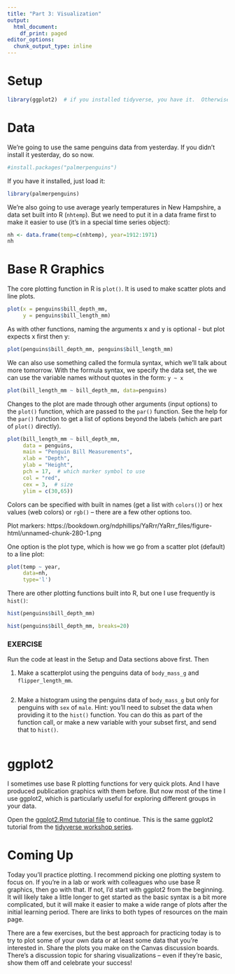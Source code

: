 ```yaml
---
title: "Part 3: Visualization"
output:
  html_document:
    df_print: paged
editor_options: 
  chunk_output_type: inline
---
```


# Setup

```r
library(ggplot2)  # if you installed tidyverse, you have it.  Otherwise install it first
```


# Data

We're going to use the same penguins data from yesterday.  If you didn't install it yesterday, do so now.

```r
#install.packages("palmerpenguins")
```

If you have it installed, just load it:

```r
library(palmerpenguins)
```

We're also going to use average yearly temperatures in New Hampshire, a data set built into R (`nhtemp`).  But we need to put it in a data frame first to make it easier to use (it's in a special time series object):

```r
nh <- data.frame(temp=c(nhtemp), year=1912:1971)
nh
```



# Base R Graphics

The core plotting function in R is `plot()`.  It is used to make scatter plots and line plots.  

```r
plot(x = penguins$bill_depth_mm, 
     y = penguins$bill_length_mm)
```

As with other functions, naming the arguments x and y is optional - but plot expects x first then y:

```r
plot(penguins$bill_depth_mm, penguins$bill_length_mm)
```

We can also use something called the formula syntax, which we'll talk about more tomorrow.  With the formula syntax, we specify the data set, the we can use the variable names without quotes in the form: `y ~ x`

```r
plot(bill_length_mm ~ bill_depth_mm, data=penguins)
```

Changes to the plot are made through other arguments (input options) to the `plot()` function, which are passed to the `par()` function.  See the help for the `par()` function to get a list of options beyond the labels (which are part of `plot()` directly).

```r
plot(bill_length_mm ~ bill_depth_mm, 
     data = penguins,
     main = "Penguin Bill Measurements",
     xlab = "Depth",
     ylab = "Height",
     pch = 17,  # which marker symbol to use
     col = "red",
     cex = 3,  # size
     ylim = c(30,65))  
```

Colors can be specified with built in names (get a list with `colors()`) or hex values (web colors) or `rgb()` -- there are a few other options too.

Plot markers: https://bookdown.org/ndphillips/YaRrr/YaRrr_files/figure-html/unnamed-chunk-280-1.png 

One option is the plot type, which is how we go from a scatter plot (default) to a line plot:

```r
plot(temp ~ year, 
     data=nh,
     type='l')
```

There are other plotting functions built into R, but one I use frequently is `hist()`:

```r
hist(penguins$bill_depth_mm)
```

```r
hist(penguins$bill_depth_mm, breaks=20)
```


### EXERCISE

Run the code at least in the Setup and Data sections above first.  Then 

1. Make a scatterplot using the penguins data of `body_mass_g` and `flipper_length_mm`.  

```r

```

2. Make a histogram using the penguins data of `body_mass_g` but only for penguins with `sex` of `male`.  Hint: you'll need to subset the data when providing it to the `hist()` function.  You can do this as part of the function call, or make a new variable with your subset first, and send that to `hist()`.  

```r


```


# ggplot2

I sometimes use base R plotting functions for very quick plots.  And I have produced publication graphics with them before.  But now most of the time I use ggplot2, which is particularly useful for exploring different groups in your data.  

Open the [ggplot2.Rmd tutorial file](ggplot2.html) to continue.  This is the same ggplot2 tutorial from the [tidyverse workshop series](https://github.com/nuitrcs/r-tidyverse).


# Coming Up

Today you'll practice plotting.  I recommend picking one plotting system to focus on.  If you're in a lab or work with colleagues who use base R graphics, then go with that.  If not, I'd start with ggplot2 from the beginning.  It will likely take a little longer to get started as the basic syntax is a bit more complicated, but it will make it easier to make a wide range of plots after the initial learning period.  There are links to both types of resources on the main page.  

There are a few exercises, but the best approach for practicing today is to try to plot some of your own data or at least some data that you're interested in.  Share the plots you make on the Canvas discussion boards.  There's a discussion topic for sharing visualizations -- even if they're basic, show them off and celebrate your success!


